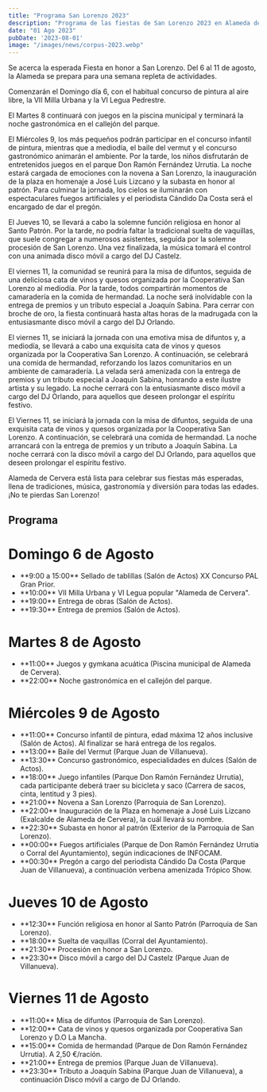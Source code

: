 ```yaml
---
title: "Programa San Lorenzo 2023"
description: "Programa de las fiestas de San Lorenzo 2023 en Alameda de Cervera."
date: "01 Ago 2023"
pubDate: '2023-08-01'
image: "/images/news/corpus-2023.webp"
---
```


Se acerca la esperada Fiesta en honor a San Lorenzo. Del 6 al 11 de agosto, la Alameda se prepara para una semana repleta de actividades.

Comenzarán el Domingo día 6, con el habitual concurso de pintura al aire libre, la VII Milla Urbana y la VI Legua Pedrestre. 

El Martes 8 continuará con juegos en la piscina municipal y terminará la noche gastronómica en el callejón del parque. 

El Miércoles 9, los más pequeños podrán participar en el concurso infantil de pintura, mientras que a mediodía, el baile del vermut y el concurso gastronómico animarán el ambiente. Por la tarde, los niños disfrutarán de entretenidos juegos en el parque Don Ramón Fernández Urrutia. La noche estará cargada de emociones con la novena a San Lorenzo, la inauguración de la plaza en homenaje a José Luis Lizcano y la subasta en honor al patrón. Para culminar la jornada, los cielos se iluminarán con espectaculares fuegos artificiales y el periodista Cándido Da Costa será el encargado de dar el pregón.


El Jueves 10, se llevará a cabo la solemne función religiosa en honor al Santo Patrón. Por la tarde, no podría faltar la tradicional suelta de vaquillas, que suele congregar a numerosos asistentes, seguida por la solemne procesión de San Lorenzo. Una vez finalizada, la música tomará el control con una animada disco móvil a cargo del DJ Castelz.


El viernes 11, la comunidad se reunirá para la misa de difuntos, seguida de una deliciosa cata de vinos y quesos organizada por la Cooperativa San Lorenzo al mediodía. Por la tarde, todos compartirán momentos de camaradería en la comida de hermandad. La noche será inolvidable con la entrega de premios y un tributo especial a Joaquín Sabina. Para cerrar con broche de oro, la fiesta continuará hasta altas horas de la madrugada con la entusiasmante disco móvil a cargo del DJ Orlando.

El viernes 11, se iniciará la jornada con una emotiva misa de difuntos y, a mediodía, se llevará a cabo una exquisita cata de vinos y quesos organizada por la Cooperativa San Lorenzo. A continuación, se celebrará una comida de hermandad, reforzando los lazos comunitarios en un ambiente de camaradería. La velada será amenizada con la entrega de premios y un tributo especial a Joaquín Sabina, honrando a este ilustre artista y su legado. La noche cerrará con la entusiasmante disco móvil a cargo del DJ Orlando, para aquellos que deseen prolongar el espíritu festivo.

El Viernes 11, se iniciará la jornada con la misa de difuntos, seguida de una exquisita cata de vinos y quesos organizada por la Cooperativa San Lorenzo. A continuación, se celebrará una comida de hermandad. La noche arrancará con la entrega de premios y un tributo a Joaquín Sabina. La noche cerrará con la disco móvil a cargo del DJ Orlando, para aquellos que deseen prolongar el espíritu festivo.

Alameda de Cervera está lista para celebrar sus fiestas más esperadas, llena de tradiciones, música, gastronomía y diversión para todas las edades. ¡No te pierdas San Lorenzo!

<h2 class="text-2xl font-medium title-font text-gray-800 xl:text-3xl text-center">Programa</h2>

# Domingo 6 de Agosto

<ul class='flex flex-col space-y-4 md:space-y-2'>
  <li>**9:00 a 15:00** Sellado de tablillas (Salón de Actos) XX Concurso PAL Gran Prior.</li>
  <li>**10:00** VII Milla Urbana y VI Legua popular "Alameda de Cervera".</li>
  <li>**19:00** Entrega de obras (Salón de Actos).</li>
  <li>**19:30** Entrega de premios (Salón de Actos).</li>
</ul>


# Martes 8 de Agosto

<ul class='flex flex-col space-y-4'>
  <li> **11:00** Juegos y gymkana acuática (Piscina municipal de Alameda de Cervera).</li>
  <li> **22:00** Noche gastronómica en el callejón del parque.</li>
</ul>

# Miércoles 9 de Agosto

<ul class='flex flex-col space-y-4 md:space-y-2'>
  <li> **11:00** Concurso infantil de pintura, edad máxima 12 años inclusive (Salón de Actos). Al finalizar se hará entrega de los regalos.</li>
  <li> **13:00** Baile del Vermut (Parque Juan de Villanueva).</li>
  <li> **13:30** Concurso gastronómico, especialidades en dulces (Salón de Actos).</li>
  <li> **18:00** Juego infantiles (Parque Don Ramón Fernández Urrutia), cada participante deberá traer su bicicleta y saco (Carrera de sacos, cinta, lentitud y 3 pies).</li>
  <li> **21:00** Novena a San Lorenzo (Parroquia de San Lorenzo).</li>
  <li> **22:00** Inauguración de la Plaza en homenaje a José Luis Lizcano (Exalcalde de Alameda de Cervera), la cuál llevará su nombre.</li>
  <li> **22:30** Subasta en honor al patrón (Exterior de la Parroquia de San Lorenzo).</li>
  <li> **00:00** Fuegos artificiales (Parque de Don Ramón Fernández Urrutia o Corral del Ayuntamiento), según indicaciones de INFOCAM.</li>
  <li> **00:30** Pregón a cargo del periodista Cándido Da Costa (Parque Juan de Villanueva), a continuación verbena amenizada Trópico Show.</li>
</ul>

# Jueves 10 de Agosto

<ul class='flex flex-col space-y-4 md:space-y-2'>
  <li>**12:30** Función religiosa en honor al Santo Patrón (Parroquia de San Lorenzo).</li>
  <li>**18:00** Suelta de vaquillas (Corral del Ayuntamiento).</li>
  <li>**21:30** Procesión en honor a San Lorenzo.</li>
  <li>**23:30** Disco móvil a cargo del DJ Castelz (Parque Juan de Villanueva).</li>
</ul>

# Viernes 11 de Agosto

<ul class='flex flex-col space-y-4 md:space-y-2'>
  <li>**11:00** Misa de difuntos (Parroquia de San Lorenzo).</li>
  <li>**12:00** Cata de vinos y quesos organizada por Cooperativa San Lorenzo y D.O La Mancha.</li>
  <li>**15:00** Comida de hermandad (Parque de Don Ramón Fernández Urrutia). A 2,50 €/racíón.</li>
  <li>**21:00** Entrega de premios (Parque Juan de Villanueva).</li>
  <li>**23:30** Tributo a Joaquín Sabina (Parque Juan de Villanueva), a continuación Disco móvil a cargo de DJ Orlando.</li>
</ul>
